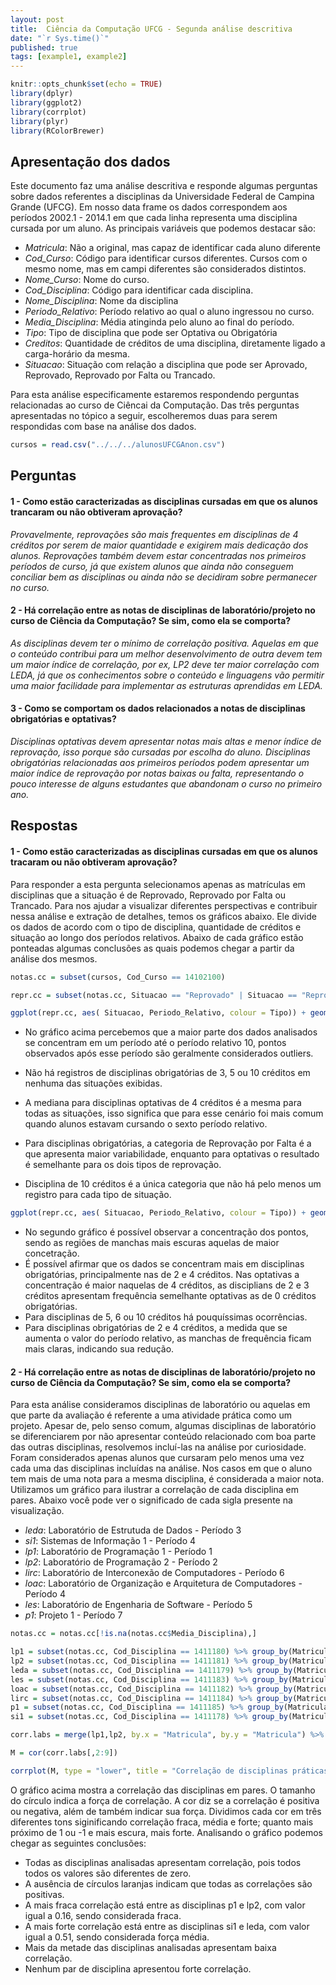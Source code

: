 ```yaml
---
layout: post
title:  Ciência da Computação UFCG - Segunda análise descritiva
date: "`r Sys.time()`"
published: true
tags: [example1, example2]
---
```


```r
knitr::opts_chunk$set(echo = TRUE)
library(dplyr)
library(ggplot2)
library(corrplot)
library(plyr)
library(RColorBrewer)
```

## Apresentação dos dados

Este documento faz uma análise descritiva e responde algumas perguntas sobre dados referentes a disciplinas da Universidade Federal de Campina Grande (UFCG). Em nosso data frame os dados correspondem aos períodos 2002.1 - 2014.1 em que cada linha representa uma disciplina cursada por um aluno. As principais variáveis que podemos destacar são:

* *Matricula*: Não a original, mas capaz de identificar cada aluno diferente
* *Cod_Curso*: Código para identificar cursos diferentes. Cursos com o mesmo nome, mas em campi diferentes são considerados distintos.
* *Nome_Curso*: Nome do curso.
* *Cod_Disciplina*: Código para identificar cada disciplina.
* *Nome_Disciplina*: Nome da disciplina
* *Periodo_Relativo*: Período relativo ao qual o aluno ingressou no curso.
* *Media_Disciplina*: Média atinginda pelo aluno ao final do período.
* *Tipo*: Tipo de disciplina que pode ser Optativa ou Obrigatória
* *Creditos*: Quantidade de créditos de uma disciplina, diretamente ligado a carga-horário da mesma.
* *Situacao*: Situação com relação a disciplina que pode ser Aprovado, Reprovado, Reprovado por Falta ou Trancado.

Para esta análise especificamente estaremos respondendo perguntas relacionadas ao curso de Ciêncai da Computação. Das três perguntas apresentadas no tópico a seguir, escolheremos duas para serem respondidas com base na análise dos dados.

```r
cursos = read.csv("../../../alunosUFCGAnon.csv")
```

## Perguntas

#### 1 - Como estão caracterizadas as disciplinas cursadas em que os alunos trancaram ou não obtiveram aprovação?

*Provavelmente, reprovações são mais frequentes em disciplinas de 4 créditos por serem de maior quantidade e exigirem mais dedicação dos alunos. Reprovações também devem estar concentradas nos primeiros períodos de curso, já que existem alunos que ainda não conseguem conciliar bem as disciplinas ou ainda não se decidiram sobre permanecer no curso.*

#### 2 - Há correlação entre as notas de disciplinas de laboratório/projeto no curso de Ciência da Computação? Se sim, como ela se comporta?

*As disciplinas devem ter o mínimo de correlação positiva. Aquelas em que o conteúdo contribui para um melhor desenvolvimento de outra devem tem um maior índice de correlação, por ex,  LP2 deve ter maior correlação com LEDA, já que os conhecimentos sobre o conteúdo e linguagens vão permitir uma maior facilidade para implementar as estruturas aprendidas em LEDA.*

#### 3 - Como se comportam os dados relacionados a notas de disciplinas obrigatórias e optativas?

*Disciplinas optativas devem apresentar notas mais altas e menor índice de reprovação, isso porque são cursadas por escolha do aluno. Disciplinas obrigatórias relacionadas aos primeiros períodos podem apresentar um maior índice de reprovação por notas baixas ou falta, representando o pouco interesse de alguns estudantes que abandonam o curso no primeiro ano.*

## Respostas

#### 1 - Como estão caracterizadas as disciplinas cursadas em que os alunos tracaram ou não obtiveram aprovação?

Para responder a esta pergunta selecionamos apenas as matrículas em disciplinas que a situação é de Reprovado, Reprovado por Falta ou Trancado. Para nos ajudar a visualizar diferentes perspectivas e contribuir nessa análise e extração de detalhes, temos os gráficos abaixo. Ele divide os dados de acordo com o tipo de disciplina, quantidade de créditos e situação ao longo dos períodos relativos. Abaixo de cada gráfico estão ponteadas algumas conclusões as quais podemos chegar a partir da análise dos mesmos.

```r
notas.cc = subset(cursos, Cod_Curso == 14102100)

repr.cc = subset(notas.cc, Situacao == "Reprovado" | Situacao == "Reprovado por Falta" | Situacao == "Trancado")

ggplot(repr.cc, aes( Situacao, Periodo_Relativo, colour = Tipo)) + geom_boxplot() + facet_grid(Creditos ~ Tipo, labeller = label_both) + labs(title= "Matrículas em disciplinas de CC sem aprovação", y = "Período Relativo") + scale_y_continuous(breaks = seq(0,30, 2)) + coord_flip()
```

* No gráfico acima percebemos que a maior parte dos dados analisados se concentram em um período até o período relativo 10, pontos observados após esse período são geralmente considerados outliers.
* Não há registros de disciplinas obrigatórias de 3, 5 ou 10 créditos em nenhuma das situações exibidas. 

* A mediana para disciplinas optativas de 4 créditos é a mesma para todas as situações, isso significa que para esse cenário foi mais comum quando alunos estavam cursando o sexto período relativo.
* Para disciplinas obrigatórias, a categoria de Reprovação por Falta é a que apresenta maior variabilidade, enquanto para optativas o resultado é semelhante para os dois tipos de reprovação.
* Disciplina de 10 créditos é a única categoria que não há pelo menos um registro para cada tipo de situação.

```r
ggplot(repr.cc, aes( Situacao, Periodo_Relativo, colour = Tipo)) + geom_point(position = position_jitter(width = .4, height = 0.4), alpha = 0.3) + facet_grid(Creditos ~ Tipo, labeller = label_both) + labs(title= "Matrículas em disciplinas de CC sem aprovação", y = "Período Relativo") + scale_y_continuous(breaks = seq(0,30, 2)) + coord_flip()
```

* No segundo gráfico é possível observar a concentração dos pontos, sendo as regiões de manchas mais escuras aquelas de maior concetração.
* É possível afirmar que os dados se concentram mais em disciplinas obrigatórias, principalmente nas de 2 e 4 créditos. Nas optativas a concentração é maior naquelas de 4 créditos, as disciplians de 2 e 3 créditos apresentam frequência semelhante optativas as de 0 créditos obrigatórias.
* Para disciplinas de 5, 6 ou 10 créditos há pouquíssimas ocorrências.
* Para disciplinas obrigatórias de 2 e 4 créditos, a medida que se aumenta o valor do período relativo, as manchas de frequência ficam mais claras, indicando sua redução.

#### 2 - Há correlação entre as notas de disciplinas de laboratório/projeto no curso de Ciência da Computação? Se sim, como ela se comporta?

Para esta análise consideramos disciplinas de laboratório ou aquelas em que parte da avaliação é referente a uma atividade prática como um projeto. Apesar de, pelo senso comum, algumas disciplinas de laboratório se diferenciarem por não apresentar conteúdo relacionado com boa parte das outras disciplinas, resolvemos incluí-las na análise por curiosidade. Foram considerados apenas alunos que cursaram pelo menos uma vez cada uma das disciplinas incluídas na análise. Nos casos em que o aluno tem mais de uma nota para a mesma disciplina, é considerada a maior nota. Utilizamos um gráfico para ilustrar a correlação de cada disciplina em pares. Abaixo você pode ver o significado de cada sigla presente na visualização.

* *leda*: Laboratório de Estrutuda de Dados - Período 3
* *si1*: Sistemas de Informação 1 - Período 4
* *lp1*: Laboratório de Programação 1 - Período 1
* *lp2*: Laboratório de Programação 2 - Período 2
* *lirc*: Laboratório de Interconexão de Computadores - Período 6
* *loac*: Laboratório de Organização e Arquitetura de Computadores - Período 4
* *les*: Laboratório de Engenharia de Software - Período 5
* *p1*: Projeto 1 - Período 7

```r
notas.cc = notas.cc[!is.na(notas.cc$Media_Disciplina),]

lp1 = subset(notas.cc, Cod_Disciplina == 1411180) %>% group_by(Matricula) %>% top_n(1, Media_Disciplina) %>% subset(select = c("Matricula", "Media_Disciplina")) %>% rename(c("Media_Disciplina"="lp1"))
lp2 = subset(notas.cc, Cod_Disciplina == 1411181) %>% group_by(Matricula) %>% top_n(1, Media_Disciplina) %>% subset(select = c("Matricula", "Media_Disciplina")) %>% rename(c("Media_Disciplina"="lp2"))
leda = subset(notas.cc, Cod_Disciplina == 1411179) %>% group_by(Matricula) %>% top_n(1, Media_Disciplina) %>% subset(select = c("Matricula", "Media_Disciplina")) %>% rename(c("Media_Disciplina"="leda"))
les = subset(notas.cc, Cod_Disciplina == 1411183) %>% group_by(Matricula) %>% top_n(1, Media_Disciplina) %>% subset(select = c("Matricula", "Media_Disciplina")) %>% rename(c("Media_Disciplina"="les"))
loac = subset(notas.cc, Cod_Disciplina == 1411182) %>% group_by(Matricula) %>% top_n(1, Media_Disciplina) %>% subset(select = c("Matricula", "Media_Disciplina")) %>% rename(c("Media_Disciplina"="loac"))
lirc = subset(notas.cc, Cod_Disciplina == 1411184) %>% group_by(Matricula) %>% top_n(1, Media_Disciplina) %>% subset(select = c("Matricula", "Media_Disciplina")) %>% rename(c("Media_Disciplina"="lirc"))
p1 = subset(notas.cc, Cod_Disciplina == 1411185) %>% group_by(Matricula) %>% top_n(1, Media_Disciplina) %>% subset(select = c("Matricula", "Media_Disciplina")) %>% rename(c("Media_Disciplina"="p1"))
si1 = subset(notas.cc, Cod_Disciplina == 1411178) %>% group_by(Matricula) %>% top_n(1, Media_Disciplina) %>% subset(select = c("Matricula", "Media_Disciplina")) %>% rename(c("Media_Disciplina"="si1"))
```

```r
corr.labs = merge(lp1,lp2, by.x = "Matricula", by.y = "Matricula") %>% merge(leda, by.x = "Matricula", by.y = "Matricula") %>% merge(les, by.x = "Matricula", by.y = "Matricula") %>% merge(loac, by.x = "Matricula", by.y = "Matricula") %>% merge(lirc, by.x = "Matricula", by.y = "Matricula") %>% merge(p1, by.x = "Matricula", by.y = "Matricula")  %>% merge(si1, by.x = "Matricula", by.y = "Matricula") 

M = cor(corr.labs[,2:9])

corrplot(M, type = "lower", title = "Correlação de disciplinas práticas em CC",  order="hclust", col=brewer.pal(n=6, name="PuOr"), addCoef.col = "black", tl.col="black", tl.srt=45, mar=c(0,0,1,0) )

```

O gráfico acima mostra a correlação das disciplinas em pares. O tamanho do círculo indica a força de correlação. A cor diz se a correlação é positiva ou negativa, além de também indicar sua força. Dividimos cada cor em três diferentes tons siginificando correlação fraca, média e forte; quanto mais próximo de 1 ou -1 e mais escura, mais forte. Analisando o gráfico podemos chegar as seguintes conclusões:

* Todas as disciplinas analisadas apresentam correlação, pois todos todos os valores são diferentes de zero.
* A ausência de círculos laranjas indicam que todas as correlações são positivas.
* A mais fraca correlação está entre as disciplinas p1 e lp2, com valor igual a 0.16, sendo considerada fraca.
* A mais forte correlação está entre as disciplinas si1 e leda, com valor igual a 0.51, sendo considerada força média.
* Mais da metade das disciplinas analisadas apresentam baixa correlação.
* Nenhum par de disciplina apresentou forte correlação.

